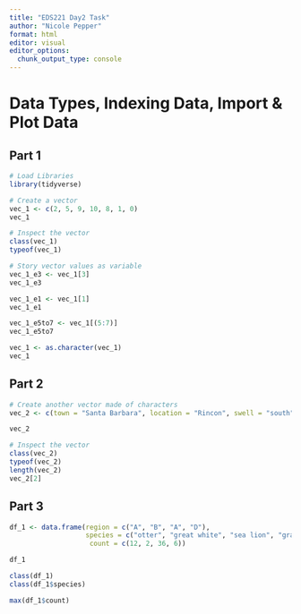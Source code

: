 ```yaml
---
title: "EDS221 Day2 Task"
author: "Nicole Pepper"
format: html
editor: visual
editor_options: 
  chunk_output_type: console
---
```


# Data Types, Indexing Data, Import & Plot Data

## Part 1
```r
# Load Libraries
library(tidyverse)

# Create a vector
vec_1 <- c(2, 5, 9, 10, 8, 1, 0)
vec_1

# Inspect the vector
class(vec_1)
typeof(vec_1)

# Story vector values as variable
vec_1_e3 <- vec_1[3]
vec_1_e3

vec_1_e1 <- vec_1[1]
vec_1_e1

vec_1_e5to7 <- vec_1[(5:7)]
vec_1_e5to7

vec_1 <- as.character(vec_1)
vec_1
```
## Part 2
```r
# Create another vector made of characters
vec_2 <- c(town = "Santa Barbara", location = "Rincon", swell = "south")

vec_2

# Inspect the vector
class(vec_2)
typeof(vec_2)
length(vec_2)
vec_2[2]

```

## Part 3
```r
df_1 <- data.frame(region = c("A", "B", "A", "D"), 
                   species = c("otter", "great white", "sea lion", "gray whale"),
                    count = c(12, 2, 36, 6))

df_1

class(df_1)
class(df_1$species)

max(df_1$count)

```

